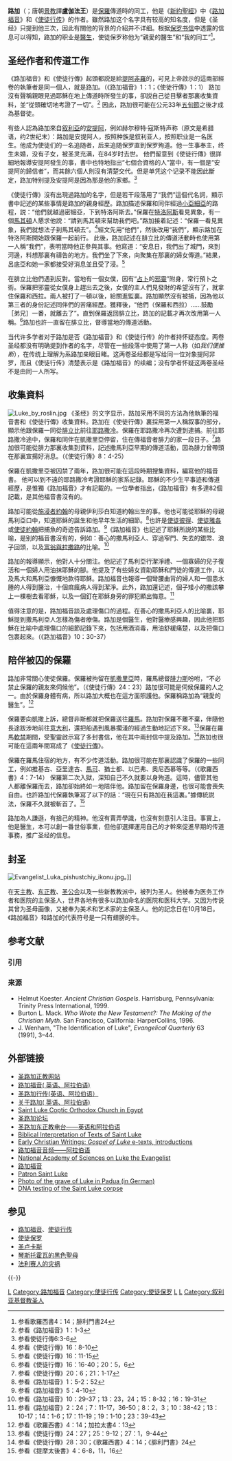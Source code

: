 {{基督宗教術語翻譯說明|新教}}
{{wwv|area=基督教}}
{{Onesource |time=2009-08-22T17:06:18+00:00 }}
{{Infobox Saint
|name=聖路加
|birth_date=
|death_date=約在公元84年
|feast_day=10月18日 
|venerated_in=[[天主教會|羅馬天主教]]、[[正教會|正教會]]、[[普世聖公宗|普世聖公宗]]、[[信義宗|信義宗]]以及部分[[新教|新教]]教會
|image=Andrea Mantegna 017.jpg
|imagesize=250px
|caption=
|birth_place=[[土耳其|土耳其]][[安提阿|安提阿]]{{fact|time=2009-08-21}}
|death_place=[[希臘|希臘]][[Boeotia|Boeotia]]{{fact|time=2009-08-21}}
|titles= 
|beatified_date= 
|beatified_place= 
|beatified_by= 
|canonized_date=
|canonized_place=
|canonized_by=[[教宗|教宗]][[若望·保祿二世|若望·保祿二世]]
|attributes=[[福音書|福音書]]、[[醫生|醫生]]、[[主教|主教]]、一本[[書|書]]與/或一枝[[筆|筆]]、一個伴隨著一頭有翼公牛/有翼小牛/公牛的人、一個畫著[[聖母瑪利亞|聖母瑪利亞]]輝記的人、一把[[刷子|刷子]]或[[調色盤|調色盤]]（代表其曾為畫家的傳統）
|patronage=[[藝術家|藝術家]]、[[醫生|醫生]]、[[外科醫生|外科醫生]]與其他，請參照[http://www.catholic-forum.com/saints/saintl06.htm]
|major_shrine= [[義大利|義大利]][[帕多瓦|帕多瓦]]
|suppressed_date=
|issues=
|prayer=
}}
'''路加'''（{{lang-el|'''Λουκας'''}}；唐朝[[景教|景教]]譯'''盧伽法王'''）是[[保罗_(使徒)|保羅]]傳道時的同工，他是《[[新約聖經|新約聖經]]》中《[[路加福音|路加福音]]》和《[[使徒行传|使徒行传]]》的作者。雖然路加这个名字具有较高的知名度，但是《圣经》只提到他三次，因此有關他的背景的介紹并不详细。根据[[保罗书信|保罗书信]]中透露的信息可以得知，路加的职业是[[醫生|醫生]]，使徒保罗称他为“親愛的醫生”和“我的同工”<ref>参看歌羅西書4：14；腓利門書24</ref>。

== 圣经作者和传道工作 ==
《路加福音》和《使徒行傳》起頭都説是給[[提阿非羅|提阿非羅]]的，可見上帝啟示的這兩部經卷的執筆者是同一個人，就是路加。（《路加福音》1：1；《使徒行傳》1：1） 路加沒有聲稱親眼見過耶穌在地上傳道時所發生的事，卻説自己從目擊者那裏收集資料，並“從頭確切地考證了一切”。<ref>参看《路加福音》1：1-3</ref> 因此，路加很可能在公元33年[[五旬節|五旬節]]之後才成為基督徒。

有些人認為路加來自[[叙利亚|叙利亞]]的[[安提阿|安提阿]]，例如赫尔穆特·寇斯特声称（原文是希腊语，约2世纪末）：路加是安提阿人，按照种族是叙利亚人，按照职业是一名医生。他成为使徒们的一名追随者，后来追随保罗直到保罗殉道。他一生事奉主，终生未婚，没有子女，被圣灵充满，在84岁时去世。 他們留意到《使徒行傳》很詳細地報導安提阿發生的事，書中也特地指出“七個合資格的人”當中，有一個是“安提阿的歸信者”，而其餘六個人則沒有清楚交代。但是单凭这个记录不能因此斷定，路加特别提及安提阿是因為那是他的家鄉。<ref>参看使徒行傳6:3-6</ref>

《使徒行傳》沒有出現過路加的名字，但是若干段落用了“我們”這個代名詞，顯示書中記述的某些事情是路加的親身經歷。路加描述保羅和同伴經過[[小亞細亞|小亞細亞]]的路程，説：“他們就越過密細亞，下到特洛阿斯去。”保羅在[[特洛阿斯|特洛阿斯]]看見異象，有一個[[馬其頓|馬其頓]]人懇求他説：“請到馬其頓來幫助我們吧。”路加接着記述：“保羅一看見異象，我們就想法子到馬其頓去”。<ref>参看《使徒行傳》16：8-10</ref>經文先用“他們”，然後改用“我們”，顯示路加在特洛阿斯開始跟保羅一起前行。 此後，路加記述在腓立比的傳道活動時也使用第一人稱“我們”，表明當時他正參與其事。他寫道：“安息日，我們出了城門，來到河邊，料想那裏有禱告的地方。我們坐了下來，向聚集在那裏的婦女傳道。”結果，呂底亞和她一家都接受好消息並且受了浸。<ref>参看《使徒行傳》16：11-15</ref>

在腓立比他們遇到反對。當地有一個女僕，因有“[[占卜|占卜]]的[[邪靈|邪靈]]”附身，常行預卜之術。保羅把邪靈從女僕身上趕出去之後，女僕的主人們見發財的希望沒有了，就拿住保羅和西拉。兩人被打了一頓以後，給關進監裏。路加顯然沒有被捕，因為他以第三者的身份記述同伴們的苦痛經歷。獲釋後，“他們（保羅和西拉）……鼓勵［弟兄］一番，就離去了”。直到保羅返回腓立比，路加的記載才再次改用第一人稱。<ref>参看《使徒行傳》16：16-40；20：5，6</ref>路加也許一直留在腓立比，督導當地的傳道活動。

当代许多学者对于路加是否《路加福音》和《使徒行传》的作者持怀疑态度。两卷圣经都没有明确提到作者的名字，尽管在一些段落中使用了第一人称（如''我们便推断''），在传统上理解为系路加亲眼目睹。这两卷圣经都是写给同一位对象提阿非罗，而且《使徒行传》清楚表示是《路加福音》的续编；没有学者怀疑这两卷圣经不是由同一人所写。

== 收集資料 ==
[[File:Luke_by_roslin.jpg|thumb]]
《圣经》的文字显示，路加采用不同的方法為他執筆的福音書和《使徒行傳》收集資料。路加在《使徒行傳》裏採用第一人稱叙事的部分，顯示他跟保羅一同從[[腓立比|腓立比]]前往[[耶路撒冷|耶路撒冷]]。保羅在耶路撒冷再次遭到逮捕。前往耶路撒冷途中，保羅和同伴在凱撒里亞停留，住在傳福音者腓力的家一段日子。<ref>参看《使徒行傳》20：6；21：1-17</ref>路加很可能從腓力那裏收集到資料，記述撒馬利亞早期的傳道活動，因為腓力曾帶頭在那裏宣揚好消息。（《使徒行傳》8：4-25） 

保羅在凱撒里亞被囚禁了兩年，路加很可能在這段時期搜集資料，編寫他的福音書。 他可以到不遠的耶路撒冷考證耶穌的家系記錄。耶穌的不少生平事迹和傳道經歷，是惟獨《路加福音》才有記載的。一位學者指出，《路加福音》有多達82個記載，是其他福音書沒有的。

路加可能從[[聖若翰洗者|施浸者約翰]]的母親伊利莎白知道約翰出生的事。他也可能從耶穌的母親馬利亞口中，知道耶穌的誕生和他早年生活的細節。<ref>参看《路加福音》1：5-2：52</ref>也許是[[彼得_(使徒)|使徒彼得]]、[[雅各_(西庇太的兒子)|使徒雅各]]或[[約翰_(使徒)|使徒約翰]]把捕魚的奇迹告訴路加。<ref>参看《路加福音》5：4-10</ref>《路加福音》也記述了耶穌所説的某些比喻，是别的福音書沒有的，例如：善心的撒馬利亞人、穿過窄門、失去的銀幣、浪子回頭，以及[[富翁與拉撒路|富翁與拉撒路]]的比喻。<ref>参看《路加福音》10：29-37；13：23，24；15：8-32；16：19-31</ref>

路加的報導顯示，他對人十分關注。他記述了馬利亞行潔淨禮、一個寡婦的兒子復活和一個婦人用油抹耶穌的腳。他提及了有些婦女資助耶穌和門徒的傳道工作，以及馬大和馬利亞慷慨地款待耶穌。路加福音也報導一個彎腰曲背的婦人和一個患水腫的人得到醫治，十個痲瘋病人得到潔淨。此外，路加還记述，個子矮小的撒該攀上一棵樹去看耶穌，以及一個釘在耶穌身旁的罪犯顯出悔意。<ref>参看《路加福音》2：24；7：11-17，36-50；8：2，3；10：38-42；13：10-17；14：1-6；17：11-19；19：1-10；23：39-43</ref>

值得注意的是，路加福音談及處理傷口的過程。在善心的撒馬利亞人的比喻裏，耶穌提到撒馬利亞人怎樣為傷者療傷。路加是個醫生，他對醫療感興趣，因此他把耶穌在比喻中處理傷口的細節記錄下來，包括用酒消毒，用油舒緩痛楚，以及把傷口包裹起來。（《路加福音》10：30-37）

== 陪伴被囚的保羅 ==
路加非常關心使徒保羅。保羅被拘留在[[凯撒利亚|凱撒里亞]]時，羅馬總督[[腓力斯|腓力斯]]吩咐，“不必禁止保羅的親友來伺候他”。（《使徒行傳》24：23）路加很可能是伺候保羅的人之一。由於保羅身體有病，所以路加大概也在這方面照護他。保羅稱路加為“親愛的醫生”。<ref>参看《歌羅西書》4：14；加拉太書4：13</ref>

保羅要向凱撒上訴，總督非斯都就把保羅送往[[羅馬|羅馬]]。路加對保羅不離不棄，伴隨他長途跋涉地前往[[意大利|意大利]]，還把船遇到風暴擱淺的經過生動地記述下來。<ref>参看《使徒行傳》24：27；25：9-12；27：1，9-44</ref>保羅在羅馬[[軟禁|軟禁]]期間，受聖靈啟示寫了多封書信，他在其中兩封信中提及路加。<ref>参看《使徒行傳》28：30；《歌羅西書》4：14；《腓利門書》24</ref>路加也很可能在這兩年間寫成了《[[使徒行傳|使徒行傳]]》。

保羅在羅馬住宿的地方，有不少传道活動。路加很可能在那裏認識了保羅的一些同工，例如推基古、亞里達古、[[聖馬爾谷|馬可]]、猶士都、以巴弗、奧尼西慕等等。（《歌羅西書》4：7-14）
保羅第二次入獄，深知自己不久就要以身殉道。這時，儘管其他人都離保羅而去，路加卻始終如一地陪伴他。路加留在保羅身邊，也很可能會喪失自由。也許路加代保羅執筆寫了以下的話：“現在只有路加在我這裏。”據傳統説法，保羅不久就被斬首了。<ref>参看《提摩太後書》4：6-8，11，16</ref>

路加為人謙遜，有捨己的精神。他沒有賣弄學識，也沒有刻意引人注目。事實上，他是醫生，本可以創一番世俗事業，但他卻選擇運用自己的才幹來促進早期的传道事務，推广圣经的信息。

== 封圣 ==
[[File:Evangelist_Luka_pishustchiy_ikonu.jpg|thumb]]。]]

在[[天主教|天主教]]、[[正教會|东正教]]、[[聖公宗|圣公会]]以及一些新教教派中，被列为圣人。他被奉为医务工作者和医院的主保圣人，世界各地有很多以路加命名的医院和医科大学。又因为传说其曾为圣母画像，又被奉为美术和艺术家的主保圣人。他的記念日在10月18日。《路加福音》和路加的代表符号是一只有翅膀的牛。

== 参考文献 ==
=== 引用 ===
{{Reflist|30em}}

=== 来源 ===
{{refbegin}}
* Helmut Koester. ''Ancient Christian Gospels''. Harrisburg, Pennsylvania: Trinity Press International, 1999.
* Burton L. Mack. ''Who Wrote the New Testament?: The Making of the Christian Myth''. San Francisco, California: HarperCollins, 1996.
* J. Wenham, "The Identification of Luke", ''Evangelical Quarterly'' 63 (1991), 3–44.
{{refend}}

== 外部链接 ==
{{Commonscat|Luke the Evangelist}}
* [https://web.archive.org/web/20090827035944/http://marloka.org/indexeng.aspx 圣路加正教网站]
* [https://web.archive.org/web/20090729061707/http://marloka.org/evangilluke.aspx 路加福音( 英语、阿拉伯语)]
* [https://web.archive.org/web/20090822153038/http://marloka.org/a3malelrosol.aspx 圣路加行传(英语、阿拉伯语）]
* [https://web.archive.org/web/20090827040234/http://marloka.org/luke.aspx 关于路加( 英语、阿拉伯语)]
* [https://web.archive.org/web/20090816082014/http://marloka.org/church.aspx Saint Luke Coptic Orthodox Church in Egypt]
* [https://web.archive.org/web/20090809171628/http://marloka.org/forum.aspx 圣路加论坛]
* [https://web.archive.org/web/20090813040459/http://marloka.org/radio.aspx 圣路加东正教电台——英语和阿拉伯语]
* [http://www.allaboutthejourney.org/saint-luke.htm Biblical Interpretation of Texts of Saint Luke] {{Wayback|url=http://www.allaboutthejourney.org/saint-luke.htm |date=20090901000708 }}
* [http://www.earlychristianwritings.com/luke.html Early Christian Writings: ''Gospel of Luke'' e-texts, introductions] {{Wayback|url=http://www.earlychristianwritings.com/luke.html |date=20190417153504 }}
* [https://web.archive.org/web/20090827041752/http://www.marloka.org/lukebible.aspx 路加福音音频——阿拉伯语]
* [http://www.pnas.org/cgi/content/full/211540498v1?maxtoshow National Academy of Sciences on Luke the Evangelist] {{Wayback|url=http://www.pnas.org/cgi/content/full/211540498v1?maxtoshow |date=20080309085910 }}
* [http://www.newadvent.org/cathen/09420a.htm 路加福音] {{Wayback|url=http://www.newadvent.org/cathen/09420a.htm |date=20090901203939 }}
* [http://www.catholic.org/saints/saint.php?saint_id=76 Patron Saint Luke] {{Wayback|url=http://www.catholic.org/saints/saint.php?saint_id=76 |date=20090217202832 }}
* [https://web.archive.org/web/20070311192236/http://www.glaubenswege.ch/Evangelist_Lukas.html Photo of the grave of Luke in Padua (in German)]
* [http://query.nytimes.com/gst/fullpage.html?res=9A05E6D61E3FF935A25753C1A9679C8B63 DNA testing of the Saint Luke corpse] {{Wayback|url=http://query.nytimes.com/gst/fullpage.html?res=9A05E6D61E3FF935A25753C1A9679C8B63 |date=20081211172928 }}

== 参见 ==
{{Portal|基督教|古罗马|希腊|人物}}
* [[路加福音|路加福音]]、[[使徒行传|使徒行传]]
* [[使徒保罗|使徒保罗]]
* [[圣卢卡斯|圣卢卡斯]]
* [[琴斯托霍瓦的黑色聖母|琴斯托霍瓦的黑色聖母]]
* [[法利赛人的灾祸|法利赛人的灾祸]]

{{-}}
{{新约人物}}
{{路加福音}}
{{天主教聖人}}

{{Authority control}}

[[Category:新约圣经中的人|L]]
[[Category:路加福音|Category:路加福音]]
[[Category:使徒行传|Category:使徒行传]]
[[Category:使徒保罗|Category:使徒保罗]]
[[Category:1世纪基督教聖人|L]]
[[Category:主保聖人|L]]
[[Category:叙利亚基督教圣人|Category:叙利亚基督教圣人]]